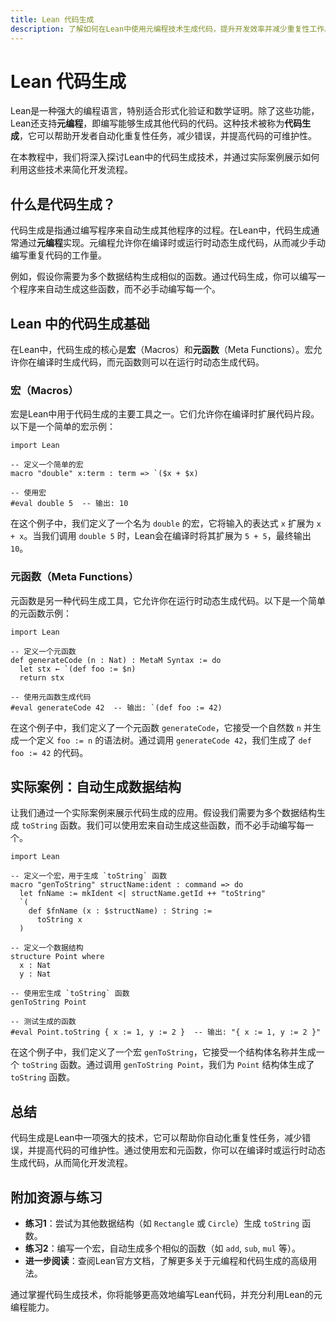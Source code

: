 ```yaml
---
title: Lean 代码生成
description: 了解如何在Lean中使用元编程技术生成代码，提升开发效率并减少重复性工作。
---
```


# Lean 代码生成

Lean是一种强大的编程语言，特别适合形式化验证和数学证明。除了这些功能，Lean还支持**元编程**，即编写能够生成其他代码的代码。这种技术被称为**代码生成**，它可以帮助开发者自动化重复性任务，减少错误，并提高代码的可维护性。

在本教程中，我们将深入探讨Lean中的代码生成技术，并通过实际案例展示如何利用这些技术来简化开发流程。

## 什么是代码生成？

代码生成是指通过编写程序来自动生成其他程序的过程。在Lean中，代码生成通常通过**元编程**实现。元编程允许你在编译时或运行时动态生成代码，从而减少手动编写重复代码的工作量。

例如，假设你需要为多个数据结构生成相似的函数。通过代码生成，你可以编写一个程序来自动生成这些函数，而不必手动编写每一个。

## Lean 中的代码生成基础

在Lean中，代码生成的核心是**宏**（Macros）和**元函数**（Meta Functions）。宏允许你在编译时生成代码，而元函数则可以在运行时动态生成代码。

### 宏（Macros）

宏是Lean中用于代码生成的主要工具之一。它们允许你在编译时扩展代码片段。以下是一个简单的宏示例：

```lean
import Lean

-- 定义一个简单的宏
macro "double" x:term : term => `($x + $x)

-- 使用宏
#eval double 5  -- 输出: 10
```

在这个例子中，我们定义了一个名为 `double` 的宏，它将输入的表达式 `x` 扩展为 `x + x`。当我们调用 `double 5` 时，Lean会在编译时将其扩展为 `5 + 5`，最终输出 `10`。

### 元函数（Meta Functions）

元函数是另一种代码生成工具，它允许你在运行时动态生成代码。以下是一个简单的元函数示例：

```lean
import Lean

-- 定义一个元函数
def generateCode (n : Nat) : MetaM Syntax := do
  let stx ← `(def foo := $n)
  return stx

-- 使用元函数生成代码
#eval generateCode 42  -- 输出: `(def foo := 42)
```

在这个例子中，我们定义了一个元函数 `generateCode`，它接受一个自然数 `n` 并生成一个定义 `foo := n` 的语法树。通过调用 `generateCode 42`，我们生成了 `def foo := 42` 的代码。

## 实际案例：自动生成数据结构

让我们通过一个实际案例来展示代码生成的应用。假设我们需要为多个数据结构生成 `toString` 函数。我们可以使用宏来自动生成这些函数，而不必手动编写每一个。

```lean
import Lean

-- 定义一个宏，用于生成 `toString` 函数
macro "genToString" structName:ident : command => do
  let fnName := mkIdent <| structName.getId ++ "toString"
  `(
    def $fnName (x : $structName) : String :=
      toString x
  )

-- 定义一个数据结构
structure Point where
  x : Nat
  y : Nat

-- 使用宏生成 `toString` 函数
genToString Point

-- 测试生成的函数
#eval Point.toString { x := 1, y := 2 }  -- 输出: "{ x := 1, y := 2 }"
```

在这个例子中，我们定义了一个宏 `genToString`，它接受一个结构体名称并生成一个 `toString` 函数。通过调用 `genToString Point`，我们为 `Point` 结构体生成了 `toString` 函数。

## 总结

代码生成是Lean中一项强大的技术，它可以帮助你自动化重复性任务，减少错误，并提高代码的可维护性。通过使用宏和元函数，你可以在编译时或运行时动态生成代码，从而简化开发流程。

## 附加资源与练习

- **练习1**：尝试为其他数据结构（如 `Rectangle` 或 `Circle`）生成 `toString` 函数。
- **练习2**：编写一个宏，自动生成多个相似的函数（如 `add`, `sub`, `mul` 等）。
- **进一步阅读**：查阅Lean官方文档，了解更多关于元编程和代码生成的高级用法。

通过掌握代码生成技术，你将能够更高效地编写Lean代码，并充分利用Lean的元编程能力。